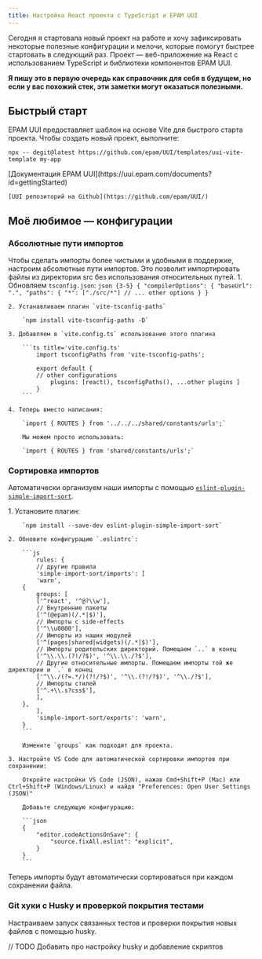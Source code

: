 ```yaml
---
title: Настройка React проекта с TypeScript и EPAM UUI
---
```



Сегодня я стартовала новый проект на работе и хочу зафиксировать некоторые полезные конфигурации и мелочи, которые помогут быстрее стартовать в следующий раз.
Проект — веб-приложение на React с использованием TypeScript и библиотеки компонентов EPAM UUI.

**Я пишу это в первую очередь как справочник для себя в будущем, но если у вас похожий стек, эти заметки могут оказаться полезными.**

## Быстрый старт
EPAM UUI предоставляет шаблон на основе Vite для быстрого старта проекта. Чтобы создать новый проект, выполните:

`npx -- degit@latest https://github.com/epam/UUI/templates/uui-vite-template my-app`

<Aside title='Полезные ссылки про UUI'>
    [Документация EPAM UUI](https://uui.epam.com/documents?id=gettingStarted)

    [UUI репозиторий на Github](https://github.com/epam/UUI/)
</Aside>


## Моё любимое — конфигурации

### Абсолютные пути импортов
Чтобы сделать импорты более чистыми и удобными в поддержке, настроим абсолютные пути импортов.
Это позволит импортировать файлы из директории src без использования относительных путей.
<Steps>
    1. Обновляем `tsconfig.json`:
        ```json {3-5}
        {
            "compilerOptions": {
            "baseUrl": ".",
            "paths": {
                "*": ["./src/*"]
            // ... other options
            }
        }
        ```

    2. Устанавливаем плагин `vite-tsconfig-paths`

        `npm install vite-tsconfig-paths -D`

    3. Добавляем в `vite.config.ts` использование этого плагина

        ```ts title='vite.config.ts'
            import tsconfigPaths from 'vite-tsconfig-paths';

            export default {
            // other configurations
                plugins: [react(), tsconfigPaths(), ...other plugins ]
            }
        ```

    4. Теперь вместо написания:

        `import { ROUTES } from '../../../shared/constants/urls';`

        Мы можем просто использовать:

        `import { ROUTES } from 'shared/constants/urls';`

</Steps>


### Сортировка импортов
Автоматически организуем наши импорты с помощью [`eslint-plugin-simple-import-sort`]( https://github.com/lydell/eslint-plugin-simple-import-sort/).

<Steps>
    1. Установите плагин:

        `npm install --save-dev eslint-plugin-simple-import-sort`

    2. Обновите конфигурацию `.eslintrc`:

        ```js
            rules: {
            // другие правила
            'simple-import-sort/imports': [
            'warn',
        {
            groups: [
            ['^react', '^@?\\w'],
            // Внутренние пакеты
            ['^(@epam)(/.*|$)'],
            // Импорты с side-effects
            ['^\\u0000'],
            // Импорты из наших модулей
            ['^(pages|shared|widgets)(/.*|$)'],
            // Импорты родительских директорий. Помещаем `..` в конец
            ['^\\.\\.(?!/?$)', '^\\.\\./?$'],
            // Другие относительные импорты. Помещаем импорты той же директории и `.` в конец
            ['^\\./(?=.*/)(?!/?$)', '^\\.(?!/?$)', '^\\./?$'],
            // Импорты стилей
            ['^.+\\.s?css$'],
            ],
        },
            ],
            'simple-import-sort/exports': 'warn',
        }
        ```

        Измените `groups` как подходит для проекта.

    3. Настройте VS Code для автоматической сортировки импортов при сохранении:

        Откройте настройки VS Code (JSON), нажав Cmd+Shift+P (Mac) или Ctrl+Shift+P (Windows/Linux) и найдя "Preferences: Open User Settings (JSON)"

        Добавьте следующую конфигурацию:

        ```json
        {
            "editor.codeActionsOnSave": {
                "source.fixAll.eslint": "explicit",
            }
        }
        ```
</Steps>
Теперь импорты будут автоматически сортироваться при каждом сохранении файла.

### Git хуки с Husky и проверкой покрытия тестами
Настраиваем запуск связанных тестов и проверки покрытия новых файлов с помощью husky.

// TODO Добавить про настройку husky и добавление скриптов